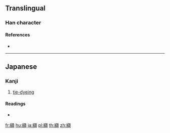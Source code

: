 {{character info/new}}
==Translingual==

===Han character===
{{Han char|rn=120|rad=糸|as=15|sn=21|four=|canj=VFYKC|ids=⿰糸頝}}

====References====
* {{Han ref|kx=0943.071|dkj=28050|hdz=53467.031|uh=7E90|ud=32400}}

----

==Japanese==

===Kanji===
{{ja-kanji|grade=|rs=糸15}}

# [[tie-dye]]ing

====Readings====
* {{ja-readings|on=|kun=[[こう]] (kou)|nanori=}}

[[fr:纐]]
[[hu:纐]]
[[ja:纐]]
[[pl:纐]]
[[th:纐]]
[[zh:纐]]
